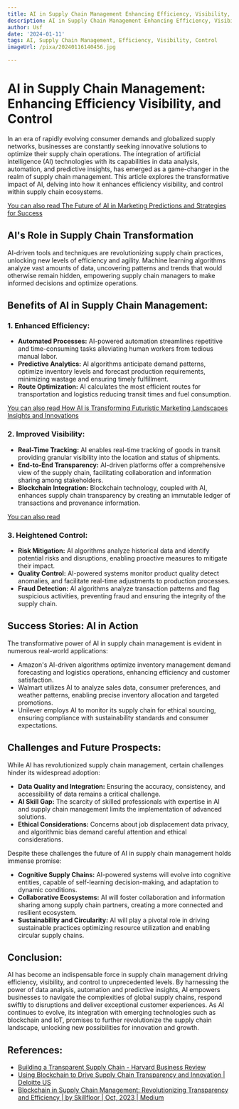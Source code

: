 ```yaml
---
title: AI in Supply Chain Management Enhancing Efficiency, Visibility, and Control
description: AI in Supply Chain Management Enhancing Efficiency, Visibility, and Control
author: Usf
date: '2024-01-11'
tags: AI, Supply Chain Management, Efficiency, Visibility, Control
imageUrl: /pixa/20240116140456.jpg

---
```

# AI in Supply Chain Management: Enhancing Efficiency Visibility,  and Control

In an era of rapidly evolving consumer demands and globalized supply networks, businesses are constantly seeking innovative solutions to optimize their supply chain operations. The integration of artificial intelligence (AI) technologies with  its capabilities in data analysis, automation, and predictive insights, has emerged as a game-changer in  the realm of supply chain  management. This  article explores the  transformative impact of AI, delving into  how it enhances efficiency visibility, and control within supply chain ecosystems.

[You can also read The Future of AI in Marketing Predictions and Strategies for Success](The%20Future%20of%20AI%20in%20Marketing%20Predictions%20and%20Strategies%20for%20Success)


## AI's Role in Supply Chain Transformation

AI-driven tools  and techniques are revolutionizing supply chain practices, unlocking new levels of efficiency and agility. Machine learning algorithms analyze vast amounts of data, uncovering patterns and trends that would otherwise remain hidden, empowering supply chain managers  to make informed decisions and optimize operations.

## Benefits of AI in Supply Chain Management:

### 1. Enhanced Efficiency:

- **Automated Processes:** AI-powered automation streamlines repetitive and  time-consuming tasks  alleviating human workers from tedious manual labor.
- **Predictive Analytics:** AI algorithms anticipate demand patterns, optimize  inventory levels and forecast production requirements, minimizing wastage and ensuring timely fulfillment.
- **Route Optimization:** AI calculates  the most  efficient routes for transportation and logistics reducing transit times and  fuel consumption.

[You can also read How AI is Transforming Futuristic Marketing Landscapes Insights  and Innovations](How%20AI%20is%20Transforming%20Futuristic%20Marketing%20Landscapes%20Insights%20and%20Innovations)


### 2. Improved Visibility:

- **Real-Time Tracking:** AI enables  real-time tracking of goods in transit providing granular visibility into  the location and status of shipments.
- **End-to-End Transparency:** AI-driven platforms offer a comprehensive view of the supply chain, facilitating collaboration and information sharing  among  stakeholders.
- **Blockchain Integration:** Blockchain technology, coupled with AI, enhances supply chain transparency by creating an immutable ledger of transactions and provenance information.

[You can also read ]()


### 3. Heightened Control:

- **Risk  Mitigation:** AI algorithms  analyze historical data and identify potential risks and  disruptions, enabling proactive measures to  mitigate their impact.
-  **Quality Control:** AI-powered systems monitor product quality detect anomalies,  and facilitate real-time adjustments to production processes.
- **Fraud Detection:** AI algorithms analyze transaction patterns and flag suspicious activities, preventing fraud and ensuring the integrity of the supply chain.

## Success Stories:  AI  in Action

The transformative power of AI in supply chain management is evident in numerous real-world applications:

-  Amazon's AI-driven algorithms optimize inventory management demand  forecasting and logistics  operations, enhancing  efficiency and customer satisfaction.
- Walmart utilizes AI to analyze sales data,  consumer preferences, and weather patterns, enabling precise inventory allocation and targeted promotions.
- Unilever employs AI to monitor its  supply chain for ethical sourcing, ensuring compliance with sustainability standards and consumer expectations.

## Challenges and  Future Prospects:

While AI has revolutionized supply chain  management, certain  challenges hinder its widespread adoption:

- **Data  Quality and Integration:** Ensuring the accuracy, consistency, and accessibility of data remains a critical challenge.
- **AI Skill Gap:** The  scarcity of skilled professionals with expertise  in AI and supply chain management limits the implementation of advanced solutions.
- **Ethical Considerations:** Concerns about job  displacement data privacy, and algorithmic bias demand careful attention and ethical considerations.

Despite  these challenges the  future  of AI in supply chain management  holds immense promise:

- **Cognitive Supply  Chains:** AI-powered systems will evolve into  cognitive entities,  capable of self-learning decision-making, and adaptation to dynamic  conditions.
- **Collaborative  Ecosystems:** AI will foster collaboration and information sharing among supply  chain partners, creating  a more connected and resilient ecosystem.
- **Sustainability  and Circularity:** AI will play a pivotal role in driving sustainable practices optimizing resource  utilization and enabling circular supply chains.

## Conclusion:

AI has become an  indispensable force in supply  chain  management  driving efficiency, visibility, and control to unprecedented levels.  By harnessing the power of data analysis,  automation and predictive insights, AI empowers businesses to navigate the complexities of global  supply chains, respond swiftly  to disruptions and deliver exceptional customer experiences. As AI continues to evolve, its integration with emerging technologies such as blockchain and IoT, promises to further revolutionize the supply chain landscape, unlocking new  possibilities for innovation and  growth.

## References:
- [Building a Transparent Supply Chain - Harvard Business Review](https://hbr.org/2020/05/building-a-transparent-supply-chain)
- [Using Blockchain to Drive Supply Chain Transparency and Innovation | Deloitte US](https://www2.deloitte.com/us/en/pages/operations/articles/blockchain-supply-chain-innovation.html)
- [Blockchain in Supply Chain Management: Revolutionizing Transparency and Efficiency | by Skillfloor | Oct, 2023 | Medium](https://medium.com/@skillfloor_29561/blockchain-in-supply-chain-management-revolutionizing-transparency-and-efficiency-5840c3f24859)
